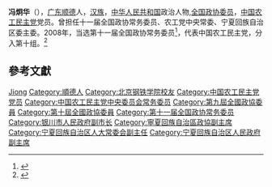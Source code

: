 '''冯炯华'''（{{bd|1945年|4月|}}），[[广东|广东]][[顺德|顺德]]人，[[汉族|汉族]]，[[中华人民共和国|中华人民共和国]]政治人物,[[全国政协委员|全国政协委员]]，[[中国农工民主党|中国农工民主党]]党员。曾担任十一届全国政协常务委员、农工党中央常委、宁夏回族自治区委主委。2008年，当选第十一届全国政协常务委员<ref>{{cite news|title=第十一届全国政协委员名单|url=http://www.indaa.com.cn/zt/2009qglh/zxzs/200903/t20090303_127573.html|accessdate=2013-04-09|newspaper=新华社北京1月25日电 中国人民政治协商会议第十一届全国委员会委员名单(共2237人，2008年1月25日政协第十届全国委员会常务委员会第二十次会议通过)|date=2008年1月25日|deadurl=yes|archiveurl=https://web.archive.org/web/20130928014403/http://www.indaa.com.cn/zt/2009qglh/zxzs/200903/t20090303_127573.html|archivedate=2013年9月28日}}</ref>，代表中国农工民主党，分入第十组。<ref>{{cite news|title=全国政协信息-冯炯华|url=http://www.cppcc.gov.cn/CMS/wylibary/showJcwyxtInfoWylibary.action?tabJcwyxt.guid=11W0003420&wytype=wjwy|accessdate=2013-04-11|newspaper=全国政协委员会|archive-date=2016-03-04|archive-url=https://web.archive.org/web/20160304125746/http://www.cppcc.gov.cn/CMS/wylibary/showJcwyxtInfoWylibary.action?tabJcwyxt.guid=11W0003420&wytype=wjwy|dead-url=no}}</ref>

== 參考文獻 ==
{{reflist}}

{{中国政治人物小作品}}
{{中国农工民主党第十二届中央委员会}}
{{中国农工民主党第十三届中央委员会}}
{{中国农工民主党第十四届中央委员会}}

{{Authority control}}
{{DEFAULTSORT:Feng冯}}
[[Category:冯姓|Jiong]]
[[Category:順德人|Category:順德人]]
[[Category:北京钢铁学院校友|Category:北京钢铁学院校友]]
[[Category:中国农工民主党党员|Category:中国农工民主党党员]]
[[Category:中国农工民主党中央委员会常务委员|Category:中国农工民主党中央委员会常务委员]]
[[Category:第九屆全國政協委員|Category:第九屆全國政協委員]]
[[Category:第十屆全國政協委員|Category:第十屆全國政協委員]]
[[Category:第十一届全国政协常务委员|Category:第十一届全国政协常务委员]]
[[Category:银川市人民政府副市长|Category:银川市人民政府副市长]]
[[Category:寧夏回族自治區政協副主席|Category:寧夏回族自治區政協副主席]]
[[Category:宁夏回族自治区人大常委会副主任|Category:宁夏回族自治区人大常委会副主任]]
[[Category:宁夏回族自治区人民政府副主席|Category:宁夏回族自治区人民政府副主席]]